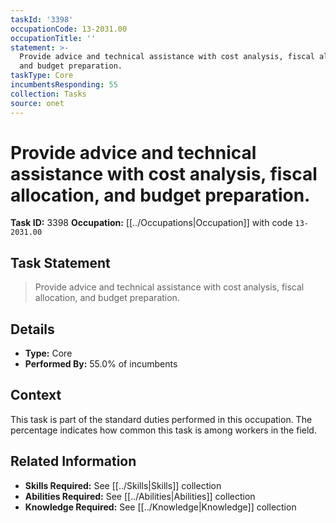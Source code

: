 ```yaml
---
taskId: '3398'
occupationCode: 13-2031.00
occupationTitle: ''
statement: >-
  Provide advice and technical assistance with cost analysis, fiscal allocation,
  and budget preparation.
taskType: Core
incumbentsResponding: 55
collection: Tasks
source: onet
---
```

# Provide advice and technical assistance with cost analysis, fiscal allocation, and budget preparation.

**Task ID:** 3398
**Occupation:** [[../Occupations|Occupation]] with code `13-2031.00`

## Task Statement

> Provide advice and technical assistance with cost analysis, fiscal allocation, and budget preparation.

## Details

- **Type:** Core
- **Performed By:** 55.0% of incumbents

## Context

This task is part of the standard duties performed in this occupation. The percentage indicates how common this task is among workers in the field.

## Related Information

- **Skills Required:** See [[../Skills|Skills]] collection
- **Abilities Required:** See [[../Abilities|Abilities]] collection
- **Knowledge Required:** See [[../Knowledge|Knowledge]] collection
